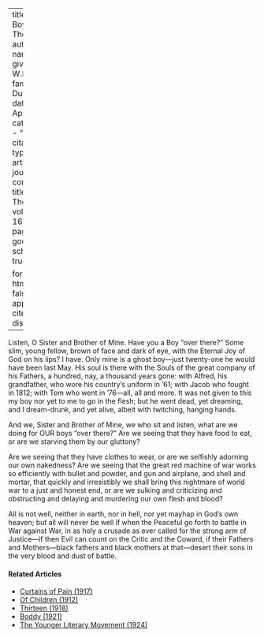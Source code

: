
---
title: 'The Boy Over There'
author:
  - name:
      given: W.E.B.
      family: Du Bois
date: Apr. 1918
categories: 
  - ""
citation: 
  type: article-journal
  container-title: The Crisis
  volume: 16
  issue: 6
  page: 269
google-scholar: true

format:
  html:
    toc: false
    appendix-cite-as: display
---



Listen, O Sister and Brother of Mine. Have you a Boy "over there?" Some slim, young fellow, brown of face and dark of eye, with the Eternal Joy of God on his lips? I have. Only mine is a ghost boy---just twenty-one he would have been last May. His soul is there with the Souls of the great company of his Fathers, a hundred, nay, a thousand years gone: with Alfred, his grandfather, who wore his country's uniform in &rsquo;61; with Jacob who fought in 1812; with Tom who went in &rsquo;76—all, all and more. It was not given to this my boy nor yet to me to go in the flesh; but he went dead, yet dreaming, and I dream-drunk, and yet alive, albeit with twitching, hanging hands.

And we, Sister and Brother of Mine, we who sit and listen, what are we doing for OUR boys "over there?" Are we seeing that they have food to eat, or are we starving them by our gluttony?

Are we seeing that they have clothes to wear, or are we selfishly adorning our own nakedness? Are we seeing that the great red machine of war works so efficiently with bullet and powder, and gun and airplane, and shell and mortar, that quickly and irresistibly we shall bring this nightmare of world war to a just and honest end, or are we sulking and criticizing and obstructing and delaying and murdering our own flesh and blood?

All is not well, neither in earth, nor in hell, nor yet mayhap in God's own heaven; but all will never be well if when the Peaceful go forth to battle in War against War, in as holy a crusade as ever called for the strong arm of Justice---if then Evil can count on the Critic and the Coward, if their Fathers and Mothers---black fathers and black mothers at that---desert their sons in the very blood and dust of battle.

<!-- Similar articles start here -->
<div  class="clear-wrap"></div>

#### Related Articles

* [Curtains of Pain (1917)](/Volumes/13/04/curtains_of_pain.html)
* [Of Children (1912)](/Volumes/04/06/of_children.html)
* [Thirteen (1918)](/Volumes/15/03/thirteen.html)
* [Boddy (1921)](/Volumes/23/05/boddy.html)
* [The Younger Literary Movement (1924)](/Volumes/27/04/younger_movement.html)

<!-- Similar articles end here -->